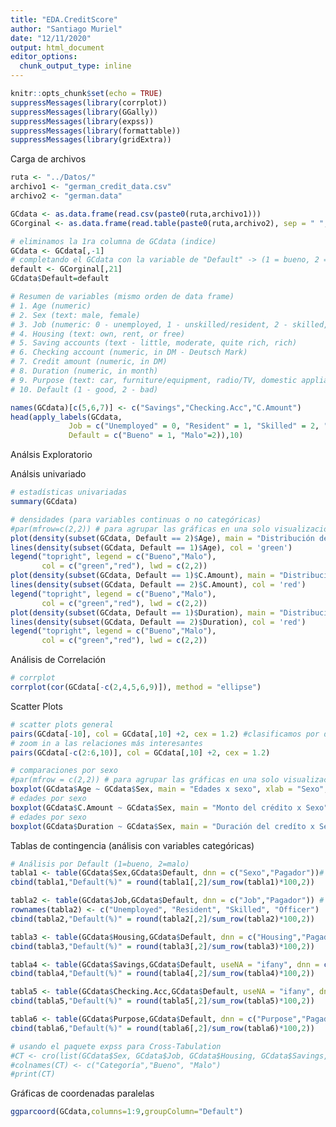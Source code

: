```yaml
---
title: "EDA.CreditScore"
author: "Santiago Muriel"
date: "12/11/2020"
output: html_document
editor_options: 
  chunk_output_type: inline
---
```


```r
knitr::opts_chunk$set(echo = TRUE)
suppressMessages(library(corrplot))
suppressMessages(library(GGally))
suppressMessages(library(expss))
suppressMessages(library(formattable))
suppressMessages(library(gridExtra))
```

Carga de archivos
```r
ruta <- "../Datos/"
archivo1 <- "german_credit_data.csv"
archivo2 <- "german.data"

GCdata <- as.data.frame(read.csv(paste0(ruta,archivo1)))
GCorginal <- as.data.frame(read.table(paste0(ruta,archivo2), sep = " ", header = F))

# eliminamos la 1ra columna de GCdata (indice)
GCdata <- GCdata[,-1]
# completando el GCdata con la variable de "Default" -> (1 = bueno, 2 = malo)
default <- GCorginal[,21]
GCdata$Default=default

# Resumen de variables (mismo orden de data frame)
# 1. Age (numeric)
# 2. Sex (text: male, female)
# 3. Job (numeric: 0 - unemployed, 1 - unskilled/resident, 2 - skilled, 3 - highly skilled)
# 4. Housing (text: own, rent, or free)
# 5. Saving accounts (text - little, moderate, quite rich, rich)
# 6. Checking account (numeric, in DM - Deutsch Mark)
# 7. Credit amount (numeric, in DM)
# 8. Duration (numeric, in month)
# 9. Purpose (text: car, furniture/equipment, radio/TV, domestic appliances, repairs, education, business, vacation/others) 
# 10. Default (1 - good, 2 - bad)

names(GCdata)[c(5,6,7)] <- c("Savings","Checking.Acc","C.Amount")
head(apply_labels(GCdata,
             Job = c("Unemployed" = 0, "Resident" = 1, "Skilled" = 2, "Officer" = 3),
             Default = c("Bueno" = 1, "Malo"=2)),10)
```

Análsis Exploratorio

Análsis univariado
```r
# estadísticas univariadas
summary(GCdata)

# densidades (para variables continuas o no categóricas)
#par(mfrow=c(2,2)) # para agrupar las gráficas en una solo visualización
plot(density(subset(GCdata, Default == 2)$Age), main = "Distribución de Edad", col = 'red')
lines(density(subset(GCdata, Default == 1)$Age), col = 'green')
legend("topright", legend = c("Bueno","Malo"), 
       col = c("green","red"), lwd = c(2,2))
plot(density(subset(GCdata, Default == 1)$C.Amount), main = "Distribución de Monto del crédito", col = 'green')
lines(density(subset(GCdata, Default == 2)$C.Amount), col = 'red')
legend("topright", legend = c("Bueno","Malo"), 
       col = c("green","red"), lwd = c(2,2))
plot(density(subset(GCdata, Default == 1)$Duration), main = "Distribución de Duración del crédito", col = 'green')
lines(density(subset(GCdata, Default == 2)$Duration), col = 'red')
legend("topright", legend = c("Bueno","Malo"), 
       col = c("green","red"), lwd = c(2,2))
```

Análisis de Correlación
```r
# corrplot
corrplot(cor(GCdata[-c(2,4,5,6,9)]), method = "ellipse")
```

Scatter Plots
```r
# scatter plots general
pairs(GCdata[-10], col = GCdata[,10] +2, cex = 1.2) #clasificamos por default (verde = bueno)
# zoom in a las relaciones más interesantes
pairs(GCdata[-c(2:6,10)], col = GCdata[,10] +2, cex = 1.2)

# comparaciones por sexo
#par(mfrow = c(2,2)) # para agrupar las gráficas en una solo visualización
boxplot(GCdata$Age ~ GCdata$Sex, main = "Edades x sexo", xlab = "Sexo", ylab = "Edad")
# edades por sexo
boxplot(GCdata$C.Amount ~ GCdata$Sex, main = "Monto del crédito x Sexo", xlab = "Sexo", ylab = "Monto del crédito")
# edades por sexo
boxplot(GCdata$Duration ~ GCdata$Sex, main = "Duración del credíto x Sexo", xlab = "Sexo", ylab = "Duración del credíto")

```

Tablas de contingencia (análisis con variables categóricas)
```r
# Análisis por Default (1=bueno, 2=malo)
tabla1 <- table(GCdata$Sex,GCdata$Default, dnn = c("Sexo","Pagador"))# según el sexo
cbind(tabla1,"Default(%)" = round(tabla1[,2]/sum_row(tabla1)*100,2))

tabla2 <- table(GCdata$Job,GCdata$Default, dnn = c("Job","Pagador")) # según el trabajo
rownames(tabla2) <- c("Unemployed", "Resident", "Skilled", "Officer")
cbind(tabla2,"Default(%)" = round(tabla2[,2]/sum_row(tabla2)*100,2))

tabla3 <- table(GCdata$Housing,GCdata$Default, dnn = c("Housing","Pagador")) # según el Housing
cbind(tabla3,"Default(%)" = round(tabla3[,2]/sum_row(tabla3)*100,2))

tabla4 <- table(GCdata$Savings,GCdata$Default, useNA = "ifany", dnn = c("Savings","Pagador"))
cbind(tabla4,"Default(%)" = round(tabla4[,2]/sum_row(tabla4)*100,2))

tabla5 <- table(GCdata$Checking.Acc,GCdata$Default, useNA = "ifany", dnn = c("Checking Account","Pagador"))
cbind(tabla5,"Default(%)" = round(tabla5[,2]/sum_row(tabla5)*100,2))

tabla6 <- table(GCdata$Purpose,GCdata$Default, dnn = c("Purpose","Pagador"))
cbind(tabla6,"Default(%)" = round(tabla6[,2]/sum_row(tabla6)*100,2))

# usando el paquete expss para Cross-Tabulation
#CT <- cro(list(GCdata$Sex, GCdata$Job, GCdata$Housing, GCdata$Savings, GCdata$Checking.Acc, GCdata$Purpose), GCdata$Default, total_label = NULL)
#colnames(CT) <- c("Categoría","Bueno", "Malo")
#print(CT)
```


Gráficas de coordenadas paralelas
```r
ggparcoord(GCdata,columns=1:9,groupColumn="Default")
```

